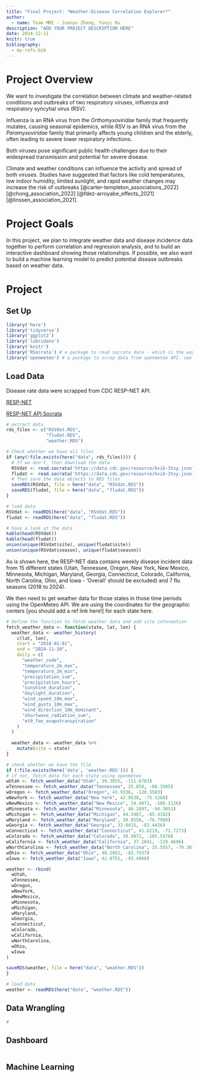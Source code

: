 ```yaml
---
title: "Final Project: *Weather-Disease Correlation Explorer*"
author: 
  - name: Team MMI - Juanyu Zhang, Yunyi Ru
description: "ADD YOUR PROJECT DESCRIPTION HERE"
date: 2024-12-11
knitr: true
bibliography:
  - my-refs.bib
---
```


# Project Overview

We want to investigate the correlation between climate and weather-related conditions and outbreaks of two respiratory viruses, influenza and respiratory syncytial virus (RSV).

Influenza is an RNA virus from the *Orthomyxoviridae* family that frequently mutates, causing seasonal epidemics, while RSV is an RNA virus from the *Paramyxoviridae* family that primarily affects young children and the elderly, often leading to severe lower respiratory infections. 

Both viruses pose significant public health challenges due to their widespread transmission and potential for severe disease.

Climate and weather conditions can influence the activity and spread of both viruses. Studies have suggested that factors like cold temperatures, low indoor humidity, limited sunlight, and rapid weather changes may increase the risk of outbreaks [@carter-templeton_associations_2022] [@chong_association_2022] [@fdez-arroyabe_effects_2021] [@linssen_association_2021].

# Project Goals

In this project, we plan to integrate weather data and disease incidence data together to perform correlation and regression analysis, and to build an interactive dashboard showing those relationships. If possible, we also want to build a machine learning model to predict potential disease outbreaks based on weather data. 

# Project

## Set Up

```r
library('here')
library('tidyverse')
library('ggplot2')
library('lubridate')
library('knitr')
library('RSocrata') # a package to read socrata data - which is the way CDC datasets are stored. see CRAN documentation here: https://cran.r-project.org/web/packages/RSocrata/index.html
library('openmeteo') # a package to scrap data from openmeteo API. see CRAN documentation here: https://cran.r-project.org/web/packages/openmeteo/openmeteo.pdf
```

## Load Data

Disease rate data were scrapped from CDC RESP-NET API.

[RESP-NET](https://data.cdc.gov/Public-Health-Surveillance/Rates-of-Laboratory-Confirmed-RSV-COVID-19-and-Flu/kvib-3txy/about_data)

[RESP-NET API Socrata](https://dev.socrata.com/foundry/data.cdc.gov/kvib-3txy)

```r
# extract data
rds_files <- c("RSVdat.RDS", 
               "fludat.RDS",
               "weather.RDS")

# Check whether we have all files
if (any(!file.exists(here("data", rds_files)))) {
  # If we don't, then download the data
  RSVdat <- read.socrata('https://data.cdc.gov/resource/kvib-3txy.json?surveillance_network=RSV-NET&age_group=Overall&sex=Overall&race_ethnicity=Overall')
  fludat <- read.socrata('https://data.cdc.gov/resource/kvib-3txy.json?surveillance_network=FluSurv-NET&age_group=Overall&sex=Overall&race_ethnicity=Overall')
  # Then save the data objects to RDS files
  saveRDS(RSVdat, file = here("data", "RSVdat.RDS"))
  saveRDS(fludat, file = here("data", "fludat.RDS"))
}

# load data
RSVdat <- readRDS(here("data", "RSVdat.RDS"))
fludat <- readRDS(here("data", "fludat.RDS"))

# have a look at the data
kable(head(RSVdat))
kable(head(fludat))
union(unique(RSVdat$site), unique(fludat$site))
union(unique(RSVdat$season), unique(fludat$season))
```

As is shown here, the RESP-NET data contains weekly disease incident data from 15 different states (Utah, Tennessee, Oregon, New York, New Mexico, Minnesota, Michigan, Maryland, Georgia, Connecticut, Colorado, California, North Carolina, Ohio, and Iowa - 'Overall' should be excluded) and 7 flu seasons (2018 to 2024).

We then need to get weather data for those states in those time periods using the OpenMeteo API. We are using the coordinates for the geographic centers [you should add a ref link here!] for each state here. 

```r
# Define the function to fetch weather data and add site information
fetch_weather_data <- function(state, lat, lon) {
  weather_data <- weather_history(
    c(lat, lon),
    start = "2018-01-01",
    end = "2024-11-30",
    daily = c(
      "weather_code",
      "temperature_2m_max",
      "temperature_2m_min",
      "precipitation_sum",
      "precipitation_hours",
      "sunshine_duration",
      "daylight_duration",
      "wind_speed_10m_max",
      "wind_gusts_10m_max",
      "wind_direction_10m_dominant",
      "shortwave_radiation_sum",
      "et0_fao_evapotranspiration"
    )
  )
  
  weather_data <- weather_data %>%
    mutate(site = state)
}

# check whether we have the file
if (!file.exists(here('data', 'weather.RDS'))) {
# if not, fetch data for each state using openmeteo
wUtah <- fetch_weather_data("Utah", 39.3055, -111.6703)
wTennessee <- fetch_weather_data("Tennessee", 35.858, -86.3505)
wOregon <- fetch_weather_data("Oregon", 43.9336, -120.5583)
wNewYork <- fetch_weather_data("New York", 42.9538, -75.5268)
wNewMexico <- fetch_weather_data("New Mexico", 34.4071, -106.1126)
wMinnesota <- fetch_weather_data("Minnesota", 46.2807, -94.3053)
wMichigan <- fetch_weather_data("Michigan", 44.3467, -85.4102)
wMaryland <- fetch_weather_data("Maryland", 39.0550, -76.7909)
wGeorgia <- fetch_weather_data("Georgia", 32.6415, -83.4426)
wConnecticut <- fetch_weather_data("Connecticut", 41.6219, -72.7273)
wColorado <- fetch_weather_data("Colorado", 38.9972, -105.5478)
wCalifornia <- fetch_weather_data("California", 37.1841, -119.4696)
wNorthCarolina <- fetch_weather_data("North Carolina", 35.5557, -79.3877)
wOhio <- fetch_weather_data("Ohio", 40.2862, -82.7937)
wIowa <- fetch_weather_data("Iowa", 42.0751, -93.4960)

weather <- rbind(
  wUtah,
  wTennessee,
  wOregon,
  wNewYork,
  wNewMexico,
  wMinnesota,
  wMichigan,
  wMaryland,
  wGeorgia,
  wConnecticut,
  wColorado,
  wCalifornia,
  wNorthCarolina,
  wOhio,
  wIowa
)

saveRDS(weather, file = here("data", "weather.RDS"))
}

# load data
weather <- readRDS(here("data", "weather.RDS"))
```

## Data Wrangling

```r
#
```

## Dashboard

```r

```

## Machine Learning

```r

```

